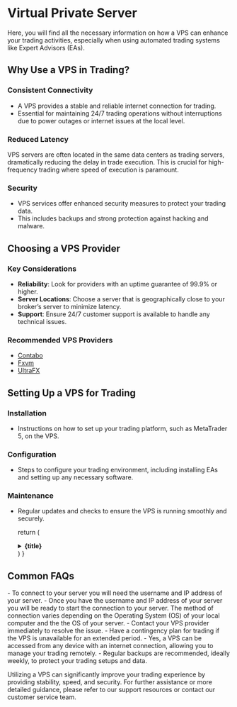 # Virtual Private Server

Here, you will find all the necessary information on how a VPS can enhance your trading activities, especially when using automated trading systems like Expert Advisors (EAs).

## Why Use a VPS in Trading?

### **Consistent Connectivity**
- A VPS provides a stable and reliable internet connection for trading.
- Essential for maintaining 24/7 trading operations without interruptions due to power outages or internet issues at the local level.

### **Reduced Latency**
VPS servers are often located in the same data centers as trading servers, dramatically reducing the delay in trade execution. This is crucial for high-frequency trading where speed of execution is paramount.

### **Security**
- VPS services offer enhanced security measures to protect your trading data.
- This includes backups and strong protection against hacking and malware.

## Choosing a VPS Provider

### **Key Considerations**
- **Reliability**: Look for providers with an uptime guarantee of 99.9% or higher.
- **Server Locations**: Choose a server that is geographically close to your broker’s server to minimize latency.
- **Support**: Ensure 24/7 customer support is available to handle any technical issues.

### **Recommended VPS Providers**
- [Contabo](https://contabo.com/en/)
- [Fxvm](https://fxvm.net/en/)
- [UltraFX](https://ultrafx.com/)

## Setting Up a VPS for Trading

### **Installation**
- Instructions on how to set up your trading platform, such as MetaTrader 5, on the VPS.

### **Configuration**
- Steps to configure your trading environment, including installing EAs and setting up any necessary software.

### **Maintenance**
- Regular updates and checks to ensure the VPS is running smoothly and securely.

    return (
        <details
            close
            className="last-of-type:mb-0 rounded-lg bg-neutral-50 dark:bg-neutral-800 p-2 mt-7"
        >
            <summary>
                <strong className="text-lg">{title}</strong>
            </summary>
            <div className="nx-p-2">{children}</div>
        </details>
    )
}

## Common FAQs

<FAQBox title="How do I connect to my VPS?">
- To connect to your server you will need the username and IP address of your server.
- Once you have the username and IP address of your server you will be ready to start the connection to your server. The method of connection varies depending on the Operating System (OS) of your local computer and the the OS of your server.
</FAQBox>

<FAQBox title="What should I do if my VPS goes down?">
- Contact your VPS provider immediately to resolve the issue.
- Have a contingency plan for trading if the VPS is unavailable for an extended period.
</FAQBox>

<FAQBox title="Can I access my VPS from any location?">
- Yes, a VPS can be accessed from any device with an internet connection, allowing you to manage your trading remotely.
</FAQBox>

<FAQBox title="How often should I backup my VPS?">
- Regular backups are recommended, ideally weekly, to protect your trading setups and data.
</FAQBox>

Utilizing a VPS can significantly improve your trading experience by providing stability, speed, and security. For further assistance or more detailed guidance, please refer to our support resources or contact our customer service team.
